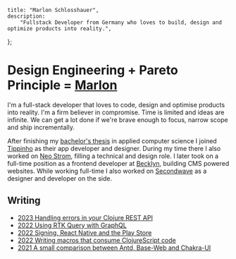     title: "Marlon Schlosshauer",
    description:
        "Fullstack Developer from Germany who loves to build, design and optimize products into reality.",
};

# Design Engineering + Pareto Principle = [Marlon](https://github.com/marlonschlosshauer)

I'm a full-stack developer that loves to code, design and optimise products into reality. I'm a firm believer in compromise. Time is limited and ideas are infinite. We can get a lot done if we're brave enough to focus, narrow scope and ship incrementally.

After finishing my [bachelor's thesis](https://github.com/marlonschlosshauer/thesis) in applied computer science I joined [Tippinho](https://www.figma.com/design/Wg2c9sk6nqbeWrydDOxCMg/Portfolio--Tippinho?node-id=0-1&t=euCBXXiFDOqdV9dh-1) as their app developer and designer. During my time there I also worked on [Neo Strom](https://www.figma.com/design/vbdX85EQ4ALcO1Txeeu4do/Portfolio--Neo-Strom?node-id=0-1&t=qyTLYo9BRQ5HifD8-1), filling a technical and design role. I later took on a full-time position as a frontend developer at [Becklyn](https://becklyn.com), building CMS powered websites. While working full-time I also worked on [Secondwave](https://www.figma.com/design/KgLQExaQWOnNiDD7zsw6e9/Portfolio--Secondwave?node-id=0-1&t=jy94MQDD9AeEXfUE-1) as a designer and developer on the side.

## Writing

-   [2023 Handling errors in your Clojure REST API](/blog/handling-errors-in-clojure-api)
-   [2022 Using RTK Query with GraphQL](/blog/rtk-query-graphql)
-   [2022 Signing, React Native and the Play Store](/blog/signing-and-react-native)
-   [2022 Writing macros that consume ClojureScript code](/blog/clojurescript-in-macros)
-   [2021 A small comparison between Antd, Base-Web and Chakra-UI](/blog/comparing-ui-frameworks)
